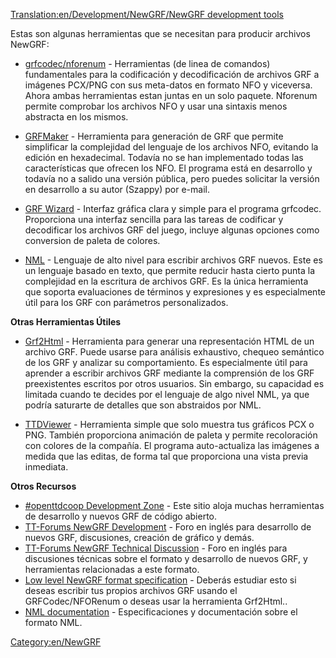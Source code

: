[[Translation:en/Development/NewGRF/NewGRF development tools]]

Estas son algunas herramientas que se necesitan para producir archivos NewGRF:

* [http://www.openttd.org/download-grfcodec grfcodec/nforenum] - Herramientas (de linea de comandos) fundamentales para la codificación y decodificación de archivos GRF a imágenes PCX/PNG con sus meta-datos en formato NFO y viceversa. Ahora ambas herramientas estan juntas en un solo paquete. Nforenum permite comprobar los archivos NFO y usar una sintaxis menos abstracta en los mismos.

* [http://www.tt-forums.net/viewtopic.php?f=68&t=10167 GRFMaker] - Herramienta para generación de GRF que permite simplificar la complejidad del lenguaje de los archivos NFO, evitando la edición en hexadecimal. Todavía no se han implementado todas las características que ofrecen los NFO. El programa está en desarrollo y todavía no a salido una versión pública, pero puedes solicitar la versión en desarrollo a su autor (Szappy) por e-mail.

* [http://www.andreszsogon.com/grf-wizard/ GRF Wizard] - Interfaz gráfica clara y simple para el programa grfcodec. Proporciona una interfaz sencilla para las tareas de codificar y decodificar los archivos GRF del juego, incluye algunas opciones como conversion de paleta de colores.

* [http://dev.openttdcoop.org/projects/nml NML] - Lenguaje de alto nivel para escribir archivos GRF nuevos. Este es un lenguaje basado en texto, que permite reducir hasta cierto punta la complejidad en la escritura de archivos GRF. Es la única herramienta que soporta evaluaciones de términos y expresiones y es especialmente útil para los GRF con parámetros personalizados.

'''Otras Herramientas Útiles'''

* [http://dev.openttdcoop.org/projects/grf2html Grf2Html] - Herramienta para generar una representación HTML de un archivo GRF. Puede usarse para análisis exhaustivo, chequeo semántico de los GRF y analizar su comportamiento. Es especialmente útil para aprender a escribir archivos GRF mediante la comprensión de los GRF preexistentes escritos por otros usuarios. Sin embargo, su capacidad es limitada cuando te decides por el lenguaje de algo nivel NML, ya que podría saturarte de detalles que son abstraidos por NML.

* [http://dev.openttdcoop.org/projects/ttdviewer TTDViewer] - Herramienta simple que solo muestra tus gráficos PCX o PNG. También proporciona animación de paleta y permite recoloración con colores de la compañía. El programa auto-actualiza las imágenes a medida que las editas, de forma tal que proporciona una vista previa inmediata.

'''Otros Recursos'''

* [http://dev.openttdcoop.org #openttdcoop Development Zone] - Este sitio aloja muchas herramientas de desarrollo y nuevos GRF de código abierto.
* [http://www.tt-forums.net/viewforum.php?f=26 TT-Forums NewGRF Development] - Foro en inglés para desarrollo de nuevos GRF, discusiones, creación de gráfico y demás.
* [http://www.tt-forums.net/viewforum.php?f=68 TT-Forums NewGRF Technical Discussion] - Foro en inglés para discusiones técnicas sobre el formato y desarrollo de nuevos GRF, y herramientas relacionadas a este formato.
* [http://newgrf-specs.tt-wiki.net/wiki/Main_Page Low level NewGRF format specification] - Deberás estudiar esto si deseas escribir tus propios archivos GRF usando el GRFCodec/NFORenum o deseas usar la herramienta Grf2Html..
* [http://newgrf-specs.tt-wiki.net/wiki/NML:Main NML documentation] - Especificaciones y documentación sobre el formato NML.


[[Category:en/NewGRF]]